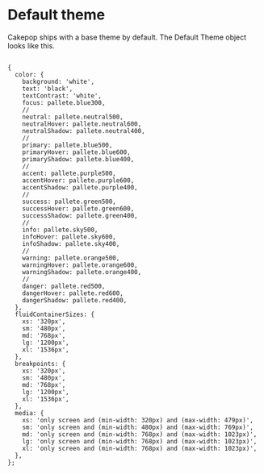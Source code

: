 # Default theme

Cakepop ships with a base theme by default. The Default Theme object looks like this.
```tsx

{
  color: {
    background: 'white',
    text: 'black',
    textContrast: 'white',
    focus: pallete.blue300,
    //
    neutral: pallete.neutral500,
    neutralHover: pallete.neutral600,
    neutralShadow: pallete.neutral400,
    //
    primary: pallete.blue500,
    primaryHover: pallete.blue600,
    primaryShadow: pallete.blue400,
    //
    accent: pallete.purple500,
    accentHover: pallete.purple600,
    accentShadow: pallete.purple400,
    //
    success: pallete.green500,
    successHover: pallete.green600,
    successShadow: pallete.green400,
    //
    info: pallete.sky500,
    infoHover: pallete.sky600,
    infoShadow: pallete.sky400,
    //
    warning: pallete.orange500,
    warningHover: pallete.orange600,
    warningShadow: pallete.orange400,
    //
    danger: pallete.red500,
    dangerHover: pallete.red600,
    dangerShadow: pallete.red400,
  },
  fluidContainerSizes: {
    xs: '320px',
    sm: '480px',
    md: '768px',
    lg: '1200px',
    xl: '1536px',
  },
  breakpoints: {
    xs: '320px',
    sm: '480px',
    md: '768px',
    lg: '1200px',
    xl: '1536px',
  },
  media: {
    xs: 'only screen and (min-width: 320px) and (max-width: 479px)',
    sm: 'only screen and (min-width: 480px) and (max-width: 769px)',
    md: 'only screen and (min-width: 768px) and (max-width: 1023px)',
    lg: 'only screen and (min-width: 768px) and (max-width: 1023px)',
    xl: 'only screen and (min-width: 768px) and (max-width: 1023px)',
  },
};
```